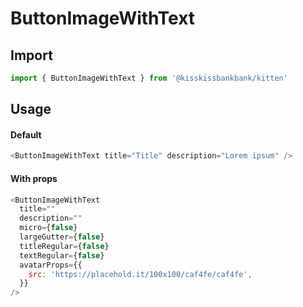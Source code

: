 
<Meta title="Buttons/ButtonImageWithText" component={ButtonImageWithText} />

# ButtonImageWithText

<Canvas>
  <Story name="Example" story={stories.Default} />
</Canvas>

## Import

```js
import { ButtonImageWithText } from '@kisskissbankbank/kitten'
```

## Usage

#### Default

```js
<ButtonImageWithText title="Title" description="Lorem ipsum" />
```

#### With props

```js
<ButtonImageWithText
  title=""
  description=""
  micro={false}
  largeGutter={false}
  titleRegular={false}
  textRegular={false}
  avatarProps={{
    src: 'https://placehold.it/100x100/caf4fe/caf4fe',
  }}
/>
```
